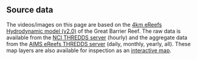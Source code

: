 ## Source data

The videos/images on this page are based on the [4km eReefs Hydrodynamic model
(v2.0)](https://research.csiro.au/ereefs/models/) of the Great Barrier Reef.
The raw data is available from the [NCI THREDDS
server](https://dapds00.nci.org.au/thredds/catalog/fx3/gbr4_v2/catalog.html) (hourly) and the aggregate data from the [AIMS eReefs THREDDS
server](https://thredds.ereefs.aims.gov.au/thredds/catalog/catalog.html)
(daily, monthly, yearly, all). These map layers are also available for
inspection as an [interactive
map](https://maps.eatlas.org.au/atlasmapper/client/ereefs/index.html).
